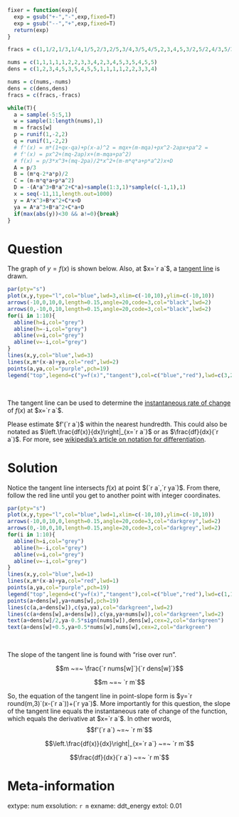 ```r
fixer = function(exp){
  exp = gsub("+-","-",exp,fixed=T)
  exp = gsub("--","+",exp,fixed=T)
  return(exp)
}

fracs = c(1,1/2,1/3,1/4,1/5,2/3,2/5,3/4,3/5,4/5,2,3,4,5,3/2,5/2,4/3,5/3,5/4)

nums = c(1,1,1,1,1,2,2,3,3,4,2,3,4,5,3,5,4,5,5)
dens = c(1,2,3,4,5,3,5,4,5,5,1,1,1,1,2,2,3,3,4)

nums = c(nums,-nums)
dens = c(dens,dens)
fracs = c(fracs,-fracs)

while(T){
  a = sample(-5:5,1)
  w = sample(1:length(nums),1)
  m = fracs[w]
  p = runif(1,-2,2)
  q = runif(1,-2,2)
  # f'(x) = m*(1+qx-qa)+p(x-a)^2 = mqx+(m-mqa)+px^2-2apx+pa^2 = 
  # f'(x) = px^2+(mq-2ap)x+(m-mqa+pa^2)
  # f(x) = p/3*x^3+(mq-2pa)/2*x^2+(m-m*q*a+p*a^2)x+D
  A = p/3
  B = (m*q-2*a*p)/2
  C = (m-m*q*a+p*a^2)
  D = -(A*a^3+B*a^2+C*a)+sample(1:3,1)*sample(c(-1,1),1)
  x = seq(-11,11,length.out=1000)
  y = A*x^3+B*x^2+C*x+D
  ya = A*a^3+B*a^2+C*a+D
  if(max(abs(y))<30 && a!=0){break}
}
```

Question
========

The graph of $y=f(x)$ is shown below. Also, at $x=`r a`$, a [tangent line](https://en.wikipedia.org/wiki/Tangent) is drawn.

```r
par(pty="s")
plot(x,y,type="l",col="blue",lwd=3,xlim=c(-10,10),ylim=c(-10,10))
arrows(-10,0,10,0,length=0.15,angle=20,code=3,col="black",lwd=2)
arrows(0,-10,0,10,length=0.15,angle=20,code=3,col="black",lwd=2)
for(i in 1:10){
  abline(h=i,col="grey")
  abline(h=-i,col="grey")
  abline(v=i,col="grey")
  abline(v=-i,col="grey")
}
lines(x,y,col="blue",lwd=3)
lines(x,m*(x-a)+ya,col="red",lwd=2)
points(a,ya,col="purple",pch=19)
legend("top",legend=c("y=f(x)","tangent"),col=c("blue","red"),lwd=c(3,2))
```
\

The tangent line can be used to determine the [instantaneous rate of change](https://en.wikipedia.org/wiki/Derivative) of $f(x)$ at $x=`r a`$. 

Please estimate $f'(`r a`)$ within the nearest hundredth. This could also be notated as $\left.\frac{df(x)}{dx}\right|_{x=`r a`}$ or as $\frac{df}{dx}(`r a`)$. For more, see [wikipedia's article on notation for differentiation](https://en.wikipedia.org/wiki/Notation_for_differentiation).


Solution
========

Notice the tangent line intersects $f(x)$ at point $(`r a`,`r ya`)$. From there, follow the red line until you get to another point with integer coordinates.

```r
par(pty="s")
plot(x,y,type="l",col="blue",lwd=1,xlim=c(-10,10),ylim=c(-10,10))
arrows(-10,0,10,0,length=0.15,angle=20,code=3,col="darkgrey",lwd=2)
arrows(0,-10,0,10,length=0.15,angle=20,code=3,col="darkgrey",lwd=2)
for(i in 1:10){
  abline(h=i,col="grey")
  abline(h=-i,col="grey")
  abline(v=i,col="grey")
  abline(v=-i,col="grey")
}
lines(x,y,col="blue",lwd=1)
lines(x,m*(x-a)+ya,col="red",lwd=1)
points(a,ya,col="purple",pch=19)
legend("top",legend=c("y=f(x)","tangent"),col=c("blue","red"),lwd=c(1,1))
points(a+dens[w],ya+nums[w],pch=19)
lines(c(a,a+dens[w]),c(ya,ya),col="darkgreen",lwd=2)
lines(c(a+dens[w],a+dens[w]),c(ya,ya+nums[w]),col="darkgreen",lwd=2)
text(a+dens[w]/2,ya-0.5*sign(nums[w]),dens[w],cex=2,col="darkgreen")
text(a+dens[w]+0.5,ya+0.5*nums[w],nums[w],cex=2,col="darkgreen")
```
\

The slope of the tangent line is found with "rise over run".

$$m ~=~ \frac{`r nums[w]`}{`r dens[w]`}$$

$$m ~=~ `r m`$$

So, the equation of the tangent line in point-slope form is $y=`r round(m,3)`(x-(`r a`))+(`r ya`)$. More importantly for this question, the slope of the tangent line equals the instantaneous rate of change of the function, which equals the derivative at $x=`r a`$. In other words,
$$f'(`r a`) ~=~ `r m`$$


$$\left.\frac{df(x)}{dx}\right|_{x=`r a`} ~=~ `r m`$$


$$\frac{df}{dx}(`r a`) ~=~ `r m`$$


Meta-information
============
extype: num
exsolution: `r m`
exname: ddt_energy
extol: 0.01
